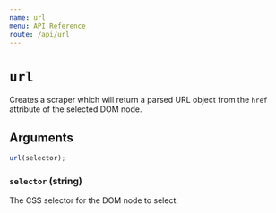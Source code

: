 ```yaml
---
name: url
menu: API Reference
route: /api/url
---
```


# `url`

Creates a scraper which will return a parsed URL object from the `href` attribute of the selected DOM node.

## Arguments

```js
url(selector);
```

### `selector` (string)

The CSS selector for the DOM node to select.
